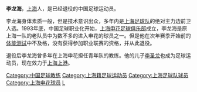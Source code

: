 '''李龙海'''{{BD|1962年|1月19日|||L}}，[[上海|上海]]人，是已经退役的中国足球运动员。

李龙海身体素质一般，但是技术意识出众，多年内是[[上海足球队|上海足球队]]的绝对主力边前卫人选。1993年底，中国足球职业化开始，[[上海申花足球俱乐部|上海申花足球俱乐部]]成立，李龙海是原上海一队的老队员中为数不多的进入申花的球员之一。但是他在次年赛季开始前的[[中国足协体能测试|体能测试]]中不及格，没有获得参加职业联赛的资格，并从此退役。

退役后李龙海曾多年在上海申花担任青年队的教练。他的儿子[[李圣龙|李圣龙]]也成为足球运动员，现在效力于[[上海上港集团足球俱乐部|上海上港]]。

{{DEFAULTSORT:LI Longhai}}
[[Category:中国足球教练|Category:中国足球教练]]
[[Category:上海籍足球运动员|Category:上海籍足球运动员]]
[[Category:上海足球队球员|Category:上海足球队球员]]
[[Category:上海申花球员|Category:上海申花球员]]
[[Category:李姓|L]]